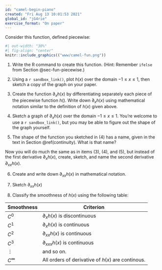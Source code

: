 ```yaml
---
id: "camel-begin-piano"
created: "Fri Aug 13 10:01:53 2021"
global_id: "jG4rie"
exercise_format: "On paper"
---
```


Consider this function, defined piecewise:

<!-- print rendering problem -->
<!-- $$h(x) \equiv \left\{
\begin{array}{ll}0 & \text{for}\ x < 0\\x^2 &  \text{otherwise}\end{array}\right.\ .$$
-->



```r
#| out-width: "30%" 
#| fig-align: "center"
knitr::include_graphics(("www/camel-fun.png"))
```


1. Write the R command to create this function. (Hint: Remember `ifelse` from Section @sec-fun-piecewise.)

2. Using a `r sandbox_link()`, plot $h(x)$ over the domain $-1 \leq x \leq 1$, then sketch a copy of the graph on your paper.

3. Create the function $\partial_x h(x)$ by differentiating separately each piece of the piecewise function $h()$. Write down $\partial_x h(x)$ using mathematical notation similar to the definition of $h(x)$ given above.

4. Sketch a graph of $\partial_x h(x)$ over the domain $-1 \leq x \leq 1$. You're welcome to use a `r sandbox_link()`, but you may be able to figure out the shape of the graph yourself.

5. The shape of the function you sketched in (4) has a name, given in the text in Section \@ref(continuity). What is that name?

Now you will do much the same as in items (3), (4), and (5), but instead of the first derivative $\partial_x h(x)$, create, sketch, and name the second derivative $\partial_{xx} h(x)$.

6. Create and write down $\partial_{xx} h(x)$ in mathematical notation.

7. Sketch $\partial_{xx} h(x)$

8. Classify the smoothness of $h(x)$ using the following table:

Smoothness | Criterion
-----------|-----------
$C^0$      | $\partial_x h(x)$ is discontinuous
$C^1$      | $\partial_x h(x)$ is continuous
$C^2$      | $\partial_{xx} h(x)$ is continuous
$C^3$      | $\partial_{xxx} h(x)$ is continuous
$\vdots$   | and so on.
$C^\infty$ | All orders of derivative of $h(x)$ are continous.

